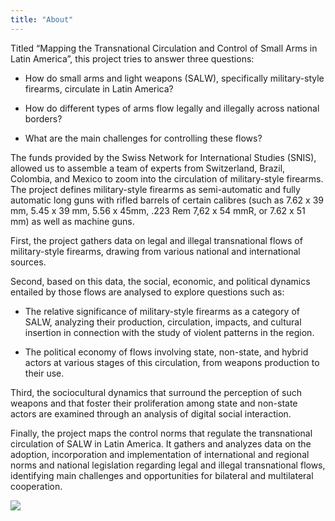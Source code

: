 ```yaml
---
title: "About"
---
```


Titled “Mapping the Transnational Circulation and Control of Small Arms in Latin America”, this project tries to answer three questions:

-   How do small arms and light weapons (SALW), specifically military-style firearms, circulate in Latin America?

-   How do different types of arms flow legally and illegally across national borders?

-   What are the main challenges for controlling these flows?

The funds provided by the Swiss Network for International Studies (SNIS), allowed us to assemble a team of experts from Switzerland, Brazil, Colombia, and Mexico to zoom into the circulation of military-style firearms. The project defines military-style firearms as semi-automatic and fully automatic long guns with rifled barrels of certain calibres (such as 7.62 x 39 mm, 5.45 x 39 mm, 5.56 x 45mm, .223 Rem 7,62 x 54 mmR, or 7.62 x 51 mm) as well as machine guns.

First, the project gathers data on legal and illegal transnational flows of military-style firearms, drawing from various national and international sources.

Second, based on this data, the social, economic, and political dynamics entailed by those flows are analysed to explore questions such as:

-   The relative significance of military-style firearms as a category of SALW, analyzing their production, circulation, impacts, and cultural insertion in connection with the study of violent patterns in the region.

-   The political economy of flows involving state, non-state, and hybrid actors at various stages of this circulation, from weapons production to their use.

Third, the sociocultural dynamics that surround the perception of such weapons and that foster their proliferation among state and non-state actors are examined through an analysis of digital social interaction.

Finally, the project maps the control norms that regulate the transnational circulation of SALW in Latin America. It gathers and analyzes data on the adoption, incorporation and implementation of international and regional norms and national legislation regarding legal and illegal transnational flows, identifying main challenges and opportunities for bilateral and multilateral cooperation. 

![](images/ChatGPT%20Image%20Jun%206,%202025,%2003_51_19%20PM.png){.img-background}
